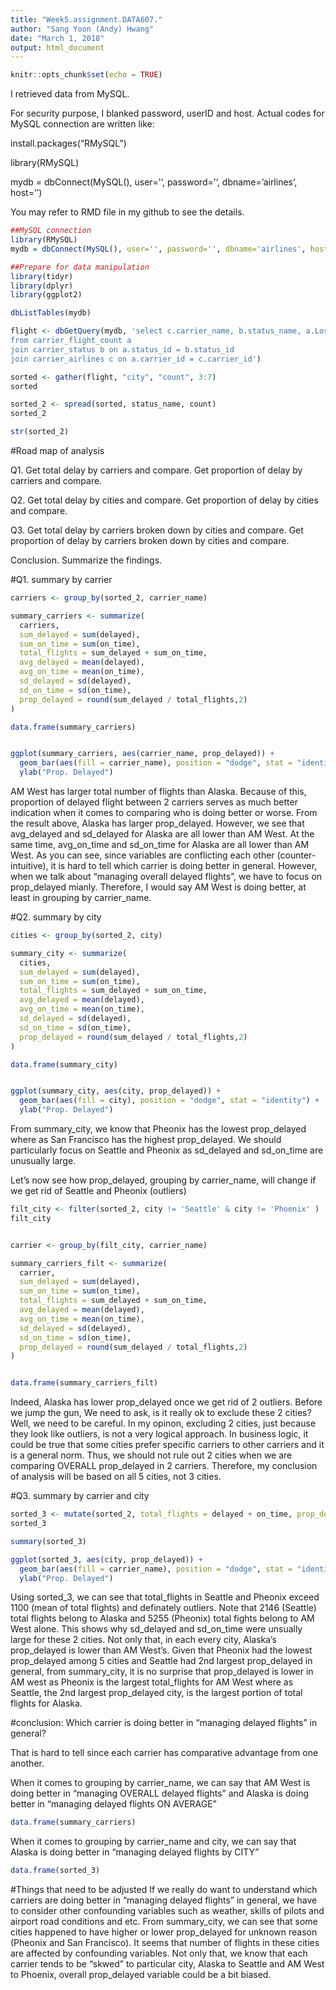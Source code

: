---
title: "Week5.assignment.DATA607."
author: "Sang Yoon (Andy) Hwang"
date: "March 1, 2018"
output: html_document
---

```{r setup, include=FALSE}
knitr::opts_chunk$set(echo = TRUE)
```
I retrieved data from MySQL.

For security purpose, I blanked password, userID and host.
Actual codes for MySQL connection are written like:


install.packages("RMySQL")

library(RMySQL)

mydb = dbConnect(MySQL(), user='', password='', dbname='airlines', host='')


You may refer to RMD file in my github to see the details.



```{r prepare, include = FALSE}
##MySQL connection
library(RMySQL)
mydb = dbConnect(MySQL(), user='', password='', dbname='airlines', host='')
```

``` {r lib, include = FALSE}
##Prepare for data manipulation
library(tidyr)
library(dplyr)
library(ggplot2)
```

```{r q}
dbListTables(mydb)

flight <- dbGetQuery(mydb, 'select c.carrier_name, b.status_name, a.Los_Angeles, a.Phoenix, a.San_Diego, a.San_Francisco, a.Seattle
from carrier_flight_count a
join carrier_status b on a.status_id = b.status_id
join carrier_airlines c on a.carrier_id = c.carrier_id')
```

```{r qq}
sorted <- gather(flight, "city", "count", 3:7)
sorted

sorted_2 <- spread(sorted, status_name, count)
sorted_2

str(sorted_2)
```

#Road map of analysis

Q1. Get total delay by carriers and compare. Get proportion of delay by carriers and compare.

Q2. Get total delay by cities and compare. Get proportion of delay by cities and compare.

Q3. Get total delay by carriers broken down by cities and compare. Get proportion of delay by carriers broken down by cities and compare.

Conclusion. Summarize the findings.

#Q1. summary by carrier

```{r q1}

carriers <- group_by(sorted_2, carrier_name)

summary_carriers <- summarize(
  carriers, 
  sum_delayed = sum(delayed),
  sum_on_time = sum(on_time), 
  total_flights = sum_delayed + sum_on_time,
  avg_delayed = mean(delayed),
  avg_on_time = mean(on_time),
  sd_delayed = sd(delayed),
  sd_on_time = sd(on_time),
  prop_delayed = round(sum_delayed / total_flights,2)
)

data.frame(summary_carriers)


ggplot(summary_carriers, aes(carrier_name, prop_delayed)) + 
  geom_bar(aes(fill = carrier_name), position = "dodge", stat = "identity") + 
  ylab("Prop. Delayed")

```

AM West has larger total number of flights than Alaska.
Because of this, proportion of delayed flight between 2 carriers serves as much better indication when it comes to comparing who is doing better or worse.
From the result above, Alaska has larger prop_delayed. However, we see that avg_delayed and sd_delayed for Alaska are all lower than AM West.
At the same time, avg_on_time and sd_on_time for Alaska are all lower than AM West.
As you can see, since variables are conflicting each other (counter-intuitive), it is hard to tell which carrier is doing better in general. 
However, when we talk about "managing overall delayed flights", we have to focus on prop_delayed mianly. Therefore, I would say AM West is doing better, at least in grouping by carrier_name.

#Q2. summary by city

```{r q2}

cities <- group_by(sorted_2, city)

summary_city <- summarize(
  cities, 
  sum_delayed = sum(delayed),
  sum_on_time = sum(on_time), 
  total_flights = sum_delayed + sum_on_time,
  avg_delayed = mean(delayed),
  avg_on_time = mean(on_time),
  sd_delayed = sd(delayed),
  sd_on_time = sd(on_time),
  prop_delayed = round(sum_delayed / total_flights,2)
)

data.frame(summary_city)


ggplot(summary_city, aes(city, prop_delayed)) + 
  geom_bar(aes(fill = city), position = "dodge", stat = "identity") + 
  ylab("Prop. Delayed")
```

From summary_city, we know that Pheonix has the lowest prop_delayed where as San Francisco has the highest prop_delayed.
We should particularly focus on Seattle and Pheonix as sd_delayed and sd_on_time are unusually large.

Let's now see how prop_delayed, grouping by carrier_name, will change if we get rid of Seattle and Pheonix (outliers) 

```{r q22}

filt_city <- filter(sorted_2, city != 'Seattle' & city != 'Phoenix' )
filt_city


carrier <- group_by(filt_city, carrier_name)

summary_carriers_filt <- summarize(
  carrier, 
  sum_delayed = sum(delayed),
  sum_on_time = sum(on_time), 
  total_flights = sum_delayed + sum_on_time,
  avg_delayed = mean(delayed),
  avg_on_time = mean(on_time),
  sd_delayed = sd(delayed),
  sd_on_time = sd(on_time),
  prop_delayed = round(sum_delayed / total_flights,2)
)


data.frame(summary_carriers_filt)

```

Indeed, Alaska has lower prop_delayed once we get rid of 2 outliers.
Before we jump the gun, We need to ask, is it really ok to exclude these 2 cities? Well, we need to be careful.
In my opinon, excluding 2 cities, just because they look like outliers, is not a very logical approach.
In business logic, it could be true that some cities prefer specific carriers to other carriers and it is a general norm.
Thus, we should not rule out 2 cities when we are comparing OVERALL prop_delayed in 2 carriers.
Therefore, my conclusion of analysis will be based on all 5 cities, not 3 cities.

#Q3. summary by carrier and city

```{r q3}

sorted_3 <- mutate(sorted_2, total_flights = delayed + on_time, prop_delayed = round (delayed / (delayed + on_time),2))
sorted_3

summary(sorted_3)

ggplot(sorted_3, aes(city, prop_delayed)) + 
  geom_bar(aes(fill = carrier_name), position = "dodge", stat = "identity") + 
  ylab("Prop. Delayed")

```

Using sorted_3, we can see that total_flights in Seattle and Pheonix exceed 1100 (mean of total flights) and definately outliers.
Note that 2146 (Seattle) total flights belong to Alaska and 5255 (Pheonix) total fights belong to AM West alone. This shows why sd_delayed and sd_on_time were unsually large for these 2 cities.
Not only that, in each every city, Alaska's prop_delayed is lower than AM West's.
Given that Pheonix had the lowest prop_delayed among 5 cities and Seattle had 2nd largest prop_delayed in general, from summary_city, it is no surprise that prop_delayed is lower in AM west as Pheonix is the largest total_flights for AM West where as Seattle, the 2nd largest prop_delayed city, is the largest portion of total flights for Alaska.


#conclusion: Which carrier is doing better in "managing delayed flights" in general?

That is hard to tell since each carrier has comparative advantage from one another. 

When it comes to grouping by carrier_name, we can say that AM West is doing better in "managing OVERALL delayed flights" and Alaska is doing better in "managing delayed flights ON AVERAGE"

```{r qqq}
data.frame(summary_carriers)
```
When it comes to grouping by carrier_name and city, we can say that Alaska is doing better in "managing delayed flights by CITY"

```{r qqqq}
data.frame(sorted_3)
```
#Things that need to be adjusted
If we really do want to understand which carriers are doing better in "managing delayed flights" in general, we have to consider other confounding variables such as weather, skills of pilots and airport road conditions and etc.
From summary_city, we can see that some cities happened to have higher or lower prop_delayed for unknown reason (Pheonix and San Francisco). It seems that number of flights in these cities are affected by confounding variables.
Not only that, we know that each carrier tends to be "skwed" to particular city, Alaska to Seattle and AM West to Phoenix, overall prop_delayed variable could be a bit biased.
